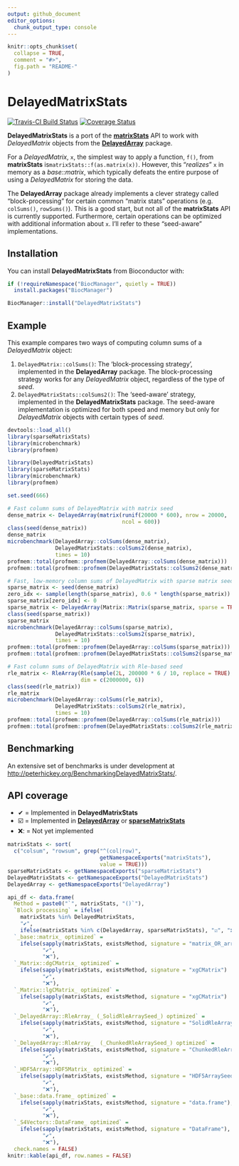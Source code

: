 ```yaml
---
output: github_document
editor_options: 
  chunk_output_type: console
---
```


<!-- README.md is generated from README.Rmd. Please edit that file -->

```r
knitr::opts_chunk$set(
  collapse = TRUE,
  comment = "#>",
  fig.path = "README-"
)
```

# DelayedMatrixStats

[![Travis-CI Build Status](https://travis-ci.org/PeteHaitch/DelayedMatrixStats.svg?branch=master)](https://travis-ci.org/PeteHaitch/DelayedMatrixStats)
[![Coverage Status](https://codecov.io/gh/PeteHaitch/DelayedMatrixStats/branch/master/graph/badge.svg)](https://codecov.io/gh/PeteHaitch/DelayedMatrixStats)

**DelayedMatrixStats** is a port of the 
[**matrixStats**](https://CRAN.R-project.org/package=matrixStats) API to work 
with *DelayedMatrix* objects from the 
[**DelayedArray**](http://bioconductor.org/packages/DelayedArray/) package.

For a *DelayedMatrix*, `x`, the simplest way to apply a function, `f()`, from 
**matrixStats** is`matrixStats::f(as.matrix(x))`. However, this "*realizes*" 
`x` in memory as a *base::matrix*, which typically defeats the entire purpose 
of using a *DelayedMatrix* for storing the data.

The **DelayedArray** package already implements a clever strategy called 
"block-processing" for certain common "matrix stats" operations (e.g. 
`colSums()`, `rowSums()`). This is a good start, but not all of the 
**matrixStats** API is currently supported. Furthermore, certain operations can 
be optimized with additional information about `x`. I'll refer to these 
"seed-aware" implementations.

## Installation

You can install **DelayedMatrixStats** from Bioconductor with:

```r
if (!requireNamespace("BiocManager", quietly = TRUE))
  install.packages("BiocManager")

BiocManager::install("DelayedMatrixStats")
```

## Example

This example compares two ways of computing column sums of a *DelayedMatrix* 
object:

1. `DelayedMatrix::colSums()`: The 'block-processing strategy', implemented in the **DelayedArray** package. The block-processing strategy works for any *DelayedMatrix* object, regardless of the type of *seed*.
2. `DelayedMatrixStats::colSums2()`: The 'seed-aware' strategy, implemented in the 
**DelayedMatrixStats** package. The seed-aware implementation is optimized for both speed and memory but only for *DelayedMatrix* objects with certain types of *seed*.

```r
devtools::load_all()
library(sparseMatrixStats)
library(microbenchmark)
library(profmem)
```

```r
library(DelayedMatrixStats)
library(sparseMatrixStats)
library(microbenchmark)
library(profmem)
```

```r
set.seed(666)

# Fast column sums of DelayedMatrix with matrix seed
dense_matrix <- DelayedArray(matrix(runif(20000 * 600), nrow = 20000,
                                    ncol = 600))
class(seed(dense_matrix))
dense_matrix
microbenchmark(DelayedArray::colSums(dense_matrix),
               DelayedMatrixStats::colSums2(dense_matrix),
               times = 10)
profmem::total(profmem::profmem(DelayedArray::colSums(dense_matrix)))
profmem::total(profmem::profmem(DelayedMatrixStats::colSums2(dense_matrix)))

# Fast, low-memory column sums of DelayedMatrix with sparse matrix seed
sparse_matrix <- seed(dense_matrix)
zero_idx <- sample(length(sparse_matrix), 0.6 * length(sparse_matrix))
sparse_matrix[zero_idx] <- 0
sparse_matrix <- DelayedArray(Matrix::Matrix(sparse_matrix, sparse = TRUE))
class(seed(sparse_matrix))
sparse_matrix
microbenchmark(DelayedArray::colSums(sparse_matrix),
               DelayedMatrixStats::colSums2(sparse_matrix),
               times = 10)
profmem::total(profmem::profmem(DelayedArray::colSums(sparse_matrix)))
profmem::total(profmem::profmem(DelayedMatrixStats::colSums2(sparse_matrix)))

# Fast column sums of DelayedMatrix with Rle-based seed
rle_matrix <- RleArray(Rle(sample(2L, 200000 * 6 / 10, replace = TRUE), 100),
                       dim = c(2000000, 6))
class(seed(rle_matrix))
rle_matrix
microbenchmark(DelayedArray::colSums(rle_matrix),
               DelayedMatrixStats::colSums2(rle_matrix),
               times = 10)
profmem::total(profmem::profmem(DelayedArray::colSums(rle_matrix)))
profmem::total(profmem::profmem(DelayedMatrixStats::colSums2(rle_matrix)))
```

## Benchmarking

An extensive set of benchmarks is under development at [http://peterhickey.org/BenchmarkingDelayedMatrixStats/](http://peterhickey.org/BenchmarkingDelayedMatrixStats/).

## API coverage

- ✔ = Implemented in **DelayedMatrixStats**
- ☑️ = Implemented in [**DelayedArray**](http://bioconductor.org/packages/DelayedArray/) or [**sparseMatrixStats**](http://bioconductor.org/packages/sparseMatrixStats/)
- ❌: = Not yet implemented

```r
matrixStats <- sort(
  c("colsum", "rowsum", grep("^(col|row)", 
                             getNamespaceExports("matrixStats"), 
                             value = TRUE)))
sparseMatrixStats <- getNamespaceExports("sparseMatrixStats")
DelayedMatrixStats <- getNamespaceExports("DelayedMatrixStats")
DelayedArray <- getNamespaceExports("DelayedArray")

api_df <- data.frame(
  Method = paste0("`", matrixStats, "()`"),
  `Block processing` = ifelse(
    matrixStats %in% DelayedMatrixStats,
    "✔",
    ifelse(matrixStats %in% c(DelayedArray, sparseMatrixStats), "☑️", "❌")),
  `_base::matrix_ optimized` = 
    ifelse(sapply(matrixStats, existsMethod, signature = "matrix_OR_array_OR_table_OR_numeric"), 
           "✔", 
           "❌"),
  `_Matrix::dgCMatrix_ optimized` = 
    ifelse(sapply(matrixStats, existsMethod, signature = "xgCMatrix") | sapply(matrixStats, existsMethod, signature = "dgCMatrix"), 
           "✔", 
           "❌"),
  `_Matrix::lgCMatrix_ optimized` = 
    ifelse(sapply(matrixStats, existsMethod, signature = "xgCMatrix") | sapply(matrixStats, existsMethod, signature = "lgCMatrix"), 
           "✔", 
           "❌"),
  `_DelayedArray::RleArray_ (_SolidRleArraySeed_) optimized` = 
    ifelse(sapply(matrixStats, existsMethod, signature = "SolidRleArraySeed"),
           "✔", 
           "❌"),
  `_DelayedArray::RleArray_  (_ChunkedRleArraySeed_) optimized` = 
    ifelse(sapply(matrixStats, existsMethod, signature = "ChunkedRleArraySeed"),
           "✔", 
           "❌"),
  `_HDF5Array::HDF5Matrix_ optimized` = 
    ifelse(sapply(matrixStats, existsMethod, signature = "HDF5ArraySeed"),
           "✔", 
           "❌"),
  `_base::data.frame_ optimized` = 
    ifelse(sapply(matrixStats, existsMethod, signature = "data.frame"),
           "✔", 
           "❌"),
  `_S4Vectors::DataFrame_ optimized` =
    ifelse(sapply(matrixStats, existsMethod, signature = "DataFrame"),
           "✔", 
           "❌"), 
  check.names = FALSE)
knitr::kable(api_df, row.names = FALSE)
```
